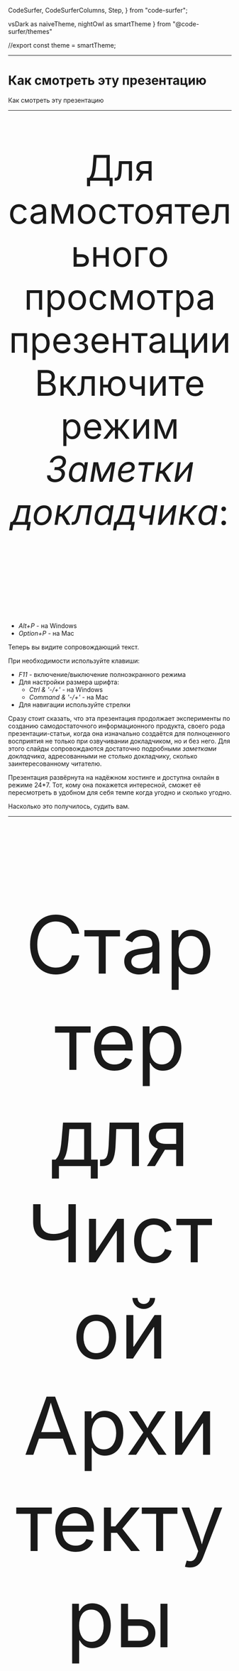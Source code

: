 
  CodeSurfer,
  CodeSurferColumns,
  Step,
} from "code-surfer";

  vsDark as naiveTheme,
  nightOwl as smartTheme
} from "@code-surfer/themes"


//export const theme = smartTheme;


 









<Head>
  <title>Стартер для Чистой Архитектуры</title>
</Head>

---

# Как смотреть эту презентацию

<Notes>

Как смотреть эту презентацию

</Notes>

---

<p style="font-size: 80px; text-align:center;">
Для самостоятельного просмотра презентации Включите режим <i>Заметки докладчика</i>:
</p>
<p style="font-size: 80px; padding-bottom:40px;">
    <ul>
        <li><i>Alt+P</i> - на Windows</li>
        <li><i>Option+P</i> - на Mac</li>
    </ul>
</p>

<Notes>

Теперь вы видите сопровождающий текст.

При необходимости используйте клавиши:
- *F11* - включение/выключение полноэкранного режима
- Для настройки размера шрифта:
  - *Ctrl & '-/+'* - на Windows
  - *Command & '-/+'* - на Mac
- Для навигации используйте стрелки

Сразу стоит сказать, что эта презентация продолжает эксперименты по созданию самодостаточного информационного продукта,
своего рода презентации-статьи, когда она изначально создаётся для полноценного восприятия не только при озвучивании
докладчиком, но и без него. Для этого слайды сопровождаются достаточно подробными *заметками докладчика*, адресованными
не столько докладчику, сколько заинтересованному читателю.

Презентация развёрнута на надёжном хостинге и доступна онлайн в режиме 24*7. Тот, кому она покажется интересной, сможет
её пересмотреть в удобном для себя темпе когда угодно и сколько угодно.

Насколько это получилось, судить вам.

</Notes>

---

<p style="font-size: 180px; text-align:center; padding-bottom:140px;">
Стартер для
<br/>
Чистой Архитектуры
</p>

<Notes>

Это первая из серии презентаций о стартере для клиентских приложений, разрабатываемых на принципах *Чистой Архитектуры*.

Предметная область и, соответственно, бизнес-логика стартера предельно минималистичны - это обычный счётчик с функциями
инкремента и сброса. Но при всей этой минималистичности стартер представлен fullstack-решением, в котором клиентская
часть взаимодействует с persistence-сервисом (назовём это так) по REST API и имеет несколько аспектов, требующих
отдельного рассмотрения.
 
В этой презентации главное внимание будет уделено *Правилу зависимостей* *Чистой Архитектуры*, о том, как это правило
может быть представлены в программном коде, в данном случае - на *TypeScript*. 

</Notes>

---

<p style="font-size: 100px; text-align:center; padding-bottom:80px;">
На кого рассчитана презентация ?
</p>

<Notes>

На кого рассчитана презентация, какова её целевая аудитория ?

От аудитории желательно присутствие хотя бы минимального предварительного понимания существа проблем, решаемых *Чистой
Архитектурой* и очень желательно знакомство с материалом, изложенным в презентации [*О Принципе Инверсии
Зависимостей*](https://csb-9kg5y-8d0n41fyp.now.sh).

Ну а для тех, кому эта тема совсем незнакома, сформулируем кратко, немного перефразировав Википедию:

*Использование принципов Чистой Архитектуры способствует созданию такой программной системы, которую будет легко
поддерживать и расширять в течение долгого времени.*

Притом, что пользовательский интерфейс стартера сделан на *React*, для восприятия этой презентации он не потребуется.   

</Notes>

---

# Mini FAQ

Сразу хочу предвосхитить тревожные ожидания и успокоить

## Ради чего всё ?

## Надолго ли это ?

## Производительность ?

Сравнивать эффективность *Чистой Архитектуры* и наколенной разработки всё равно что сравнивать скорость спринтера и
стайера, а точнее - велосипеда и поезда.

При старте с места велосипед, конечно, выиграет на 100 метрах, может и на 200, может и на 1000. А на 100 км ? На 1000
км ? На 10000 ?

*Чистая Архитектура* не является серебряной пулей, она вряд ли подойдёт любителям хакатонов и рыцарям наколенноого
кодинга.
Она для тех, кто играет в долгую.
А при игре в долгую всё становится на свои места. Чем больше функциональность разрастается и приобретает серьёзный
масштаб, тем больше *Чистая Архитектура* выигрывает не только в эффективности разработки, но также и в эффективности
времени выполнения программы, причём и по памяти, и по скорости. И особенно на фронтенде.

### Накладные расходы ?

## Frontend ?

---

<p style="font-size: 100px; text-align:center; padding-bottom:140px;">
Ключевые свойства стартера
</p>

<Notes>

Ключевые свойства стартера:

</Notes>

---

- *Чистая Архитектура*

<Notes>

*Чистая Архитектура* - главное, для чего создавался стартер.

Но из всего множества правил *Чистой Архитектуры* в этой презентации  Будет рассмотрено только *Правило Зависимостей*,
базирующееся на *Принципе Инверсии Зависимостей*, поэтому всё, что будет здесь сказано, в полной мере можно будет
отнести и к *Гексагональной Архитектуре*, и к *Луковой*.

В общих чертах стартер отражает актуальный взгляд автора (не исключено, что он может измениться) на то, каким должно
быть frontend-приложение, разрабатываемое на принципах *Чистой Архитектуры*.

</Notes>

---

- *Чистая Архитектура*
- *React*

<Notes>

В качестве UI-фреймворка используется *React*.

На это несколько причин, не самая последняя из которых - популярность фреймворка среди разработчиков.

</Notes>

---

- *Чистая Архитектура*
- *React*
- *TypeScript*

<Notes>

Стартер написан на *TypeScript*.

Выбор *TypeScript* также обусловлен его популярностью.

*TypeScript* уже давно имеет многочисленных сторонников среди frontend-разработчиков, а последнее время начинает
завоёвывать позиции уже и на backend.

</Notes>

---

- *Чистая Архитектура*
- *React*
- *TypeScript*
- *React Testing Library*

<Notes>

Для модульного тестирования в стартере используется библиотека [Кента Доддса](https://kentcdodds.com/) [*React Testing
Library*](https://testing-library.com/docs/react-testing-library/intro), которая за последнее время получила уже вполне
широкое признание.

</Notes>

---

- *Чистая Архитектура*
- *React*
- *TypeScript*
- *React Testing Library*
- *REST API*

<Notes>

Для хранения значения счётчика используется внешний сервис, взаимодействие с которым осуществляется по REST API.  

</Notes>

---

- *Чистая Архитектура*
  - <i style="color:#33FF33">Single Responsibility Principle (SRP)</i>
  - <i style="color:#33FF33">Open-Closed Principle (OCP)</i>
  - <i style="color:#FF0000">Liskov Substitution Principle (LSP)</i>
  - <i style="color:#33FF33">Interface Segregation Principle (ISP)</i>
  - <i style="color:#33FF33">Dependency Inversion Principle (DIP)</i>

<Notes>

Из принципов *Чистой Архитектуры*, а как известно, это принципы *SOLID*, в стартере представлены, все, кроме *Liskov
Substitution Principle*, для применения которого необходимо, как минимум, присутствие иерархии типов.
Но минималистичность предлагаемой предметной области в данном случае не позволяет это сделать.

Отдельным интересным вопросом является обоснование необходимости и достаточности принципов *SOLID*. Например, существуют
[небезосновательные мнения](https://accu.org/index.php/journals/1957), к которым склонен присоединиться и автор, что эти
принципы не лишены избыточности.

Какие-то из них, такие, как *SRP*, *DIP* и *LSP* - главные, первичные, в то время как остальные - производные, вторичные,
присутствие которых может быть оправдано понятным желанием получить красивую аббревиатуру.

Но здесь не об этом.  

</Notes>

---

# Словарь используемых терминов

<Notes>

Притом что и в этой презентации, и в коде самого стартера используются термины, вполне традиционные для *Чистой
Архитектуры*, эти термины будут непривычны для тех, кто только начинает знакомиться с этой областью, поэтому они
нуждаются в отдельных пояснениях.

Прекрасный разбор терминов и понятий *Чистой Архитектуры*, разрешающий ряд недоразумений, сделан в работе [*Заблуждения
Clean Architecture*](https://habr.com/ru/company/mobileup/blog/335382/).

Перед тем, как перейти к дальнейшему изложению, не погружаясь глубоко в детали и воспользовавшись результатами этой
работы, оставим здесь только то, что необходимо для дальнейшего изложения в виде краткого словаря используемых терминов,
каждый из которых будет снабжён соответствующими пояснениями.

</Notes>

---

- ***Domain***

<Notes>

*Domain* - Модель предметной области.

Является самой стабильной, сущностной составляющей любого программного продукта. 

В понятиях *Чистой Архитектуры* *Domain* означает то же самое, что *бизнес-логика*. Как правило, подразделяется на два
слоя: внутренний - *Entities* и внешний - *Use Cases*.

</Notes>

---

- *Domain*
  - ***Entities***
  - ***Use Cases***

<Notes>

- *Entities* - иногда понимаются буквально, как сущности некоторой предметной области, иногда, как слой *бизнес-логики*,
разделяемый несколькими программными продуктами: системами, приложениями, сервисами.
- *Use Cases* - логически замкнутые, **самодостаточные** сценарии использования функций (features) системы.
Иногда - в контексте *Чистой Архитектуры* -  совокупность *Use Cases* понимается как слой *бизнес-логики*, относящийся к
конкретному программному продукту - в противовес *Entities* - слою бизнес-логики, разделяемому множеством продуктов.

*Use Case* - одно из ключевых понятий архитектуры системы, в частности, с ним тесно связан *Принцип Единой
Ответственности* (*SRP*), который, в свою очередь, является одним из ключевых принципов *SOLID* и, соответственно,
*Чистой Архитектуры*.

</Notes>

---

- *Domain*
  - *Entities*
  - *Use Cases*
- ***Adapters***
  - ***Presenters***
  - ***Gateways***

<Notes>

- *Adapters* - в оригинальной диаграмме *Чистой Архитектуры* для адаптеров выделен отдельный слой под названием
*Interface Adapters*.

*Адаптер* - вспомогательный программный модуль, согласующий интерфейсы двух других модулей. В контексте
*Чистой Архитектуры* адаптеры обычно служат для согласования интерфейсов внутреннего и внешнего архитектурных слоёв.
Типовым случаем является согласование интерфейсов фреймворков и внешних сервисов с интерфейсами *бизнес-логики*.

В коде предлагаемого стартера используются *адаптеры* двух видов:  *презентеры*(*presenters*) и *шлюзы*(*gateways*).

- *Презентеры* - по сути являются адаптерами UI-фреймворков для модулей бизнес-логики.

- *Шлюзы* - адаптеры внешних сервисов, используемых бизнес-логикой.
В сегодняшних системах доступ к внешним сервисам чаще всего обеспечивается через REST API. Наиболее распространённым
видом таких сервисов является сервис доступа к базе данных. Иногда в таких случаях вместо *Gateway* используется термин
*Repository*.

</Notes>

---

- *Domain*
  - *Entities*
  - *Use Cases*
- *Adapters* 
  - *Presenters*
  - *Gateways*
- ***Infrastructure***
  - ***DB***
  - ***UI***

<Notes>

- *Infrastructure* - инфраструктура - всё то, что находится во внешнем слое - слое, который следует за *Interface
Adapters*.

Типичными представителями *Инфраструктуры* являются базы данных (*DB*) и пользовательские интерфейсы (*UI*) со своими
фреймворками.

</Notes>

---

<p style="font-size: 130px; text-align:center; padding-bottom:140px;">
Правило зависимостей
 </p>

<Notes>

Наверное, здесь стоит сделать небольшое отступление для того, чтобы кому-то напомнить, кому-то пояснить, в чём состоит
*Правило Зависимостей*, и для чего оно нужно.

</Notes>

---

<Image src={caLayersUsual} style={{ width: '102vw', height: '100vh'}}/>

<Notes>

В *Чистой Архитектуре* *Правило Зависимостей* занимает, пожалуй, центральное место.

Его суть очень проста, она состоит в следующем: более значимые свойства системы не должны зависеть от менее значимых.

Именно это правило в наибольшей степени придаёт системе живучесть и устойчивость к изменениям в долгосрочном периоде.

На диаграммах, *Правило* обычно изображается стрелками, показывающими направление зависимостей: от инфраструктуры - к
бизнес-логике, от периферии - к центру. 

...
</Notes>


---

<Image src={caLayersUsual} style={{ width: '102vw', height: '100vh'}}/>

<Notes>
...

При этом соотношения значимости свойств в каждой конкретной системе могут быть свои, и в первую очередь, разумеется, эти
соотношения должны отвечать задачам, которую эта система решает.

Правило зависимостей заставляет разработчика с самого начала думать о важных вещах: о том, где и как провести границу
между сущностями предметной области и сценариями бизнес-логики, между бизнес-логикой продукта и остальной так называемой
инфраструктурой, которая как раз и состоит из библиотек, фреймворков и баз данных.

</Notes>

---
# Наконец, переходим к стартеру

<Notes>

Дальнейшее изложение посвящено разбору стартера, а именно тому, как в нём обеспечивается соблюдение *Правила
Зависимостей*.

Начнём с UML-диаграмм.

Код тоже скоро будет, он становится всё ближе.

</Notes>

---

<Image src={packagesClient0} style={{ width: '102vw', height: '100vh'}}/>

<Notes>



Здесь изображена структура директорий клиентского приложения, вполне обычная при разработке на принципах *Чистой
Архитектуры*.

- domain
  - entities
  - usecases
- adapters
  - presenters
  - gateways
- infrastructure
  - ui

Директории верхнего уровня соответствуют одноимённым слоям, за исключением дополнительной директории *Domain*,
включающей директории-слои *Entities* и *Use Cases*.

Это всего лишь один из возможных вариантов организации структуры. При наличии понимания назначения каждой директории,
когда имена директорий понимаются недвусмысленно, их структуру можно строить по-разному.

</Notes>

---

<Image src={packagesClient1} style={{ width: '102vw', height: '100vh'}}/>

<Notes>
...

Например, можно сделать её плоской, упразднив корневые директории и разместив оставшиеся на одном уровне, как на этом
слайде.  

Другими словами, в данном случае до тех пор, пока структура не будет определяться какими-то привходящими требованиями,
например, при использовании кодогенератора, ориентированного на жёсткую структуру, приветствуется творческий подход.

</Notes>

---

<Image src={packagesClient} style={{ width: '102vw', height: '100vh'}}/>

<Notes>

Это клиентская часть приложения, обозначим её явно.

</Notes>

---

<Image src={packages} style={{ width: '102vw', height: '100vh'}}/>

<Notes>

Для полноты картины разместим на диаграмме и серверную часть, реализующую на REST API сервис хранения значения счётчика,
например, на случай перезагрузки клиентского приложения.

Отметим, что так же, как и *UI*, сервис, реализующий REST API, относится к инфраструктуре.

</Notes>

---

<Image src={packagesDependencies} style={{ width: '102vw', height: '100vh'}}/>

<Notes>

Обозначим design-time-зависимости в целом - на уровне слоёв и директорий.

Они соответствуют известному *Правилу Зависимостей* *Чистой Архитектуры*: design-time-зависимости направлены от
периферии (инфраструктуры) к центру.

</Notes>

---

<Image src={packagesDependenciesFlowControl} style={{ width: '102vw', height: '100vh'}}/>

<Notes>

И завершающим штрихом добавим линию потока управления (run-time-зависимостей) - от вершины и до дна стека - от действий
пользователя до реакции сервиса на серверной стороне, которую не будем здесь детализировать.

</Notes>

---

<Image src={layerModule} style={{ width: '102vw', height: '100vh'}}/>

<Notes>

В последующем изложении будут использоваться понятия *provided-* и *consumed-*интерфейсов.
*Provided-интерфейсы* - те, что реализуются - как-бы поставляются модулем, а *consumed* - те, что им используются,
как-бы потребляются. И, чтобы совсем запутать (на самом деле нет) аудиторию, дальше по тексту *provided*-интерфейсы
иногда будем называть *входными* поскольку через них в модуль входит поток управления, а *consumed* - *выходными*,
поскольку через них поток управления из модуля *выходит*.

На языке *UML* *Provided-* и *consumed-*интерфейсы обозначаются так называемой *socket-ball*-нотацией (иногда *ball* заменяют
на *lollipop* - леденец).

...
</Notes>

---

<Image src={layerModule1} style={{ width: '102vw', height: '100vh'}}/>

<Notes>

*Порты*, обозначаемые квадратами, размещаются на границах *модуля* и являются единственным средством взаимодействия
внутренней части модуля - его реализации - с внешним миром.

</Notes>

---
<Image src={layerModule2} style={{ width: '102vw', height: '100vh'}}/>

<Notes>

Рассмотрим простую, быть может, несколько идеализированную организацию модуля архитектурного слоя.

Такой модуль может находиться, например, в слое адаптеров, поскольку слой адаптеров точно имеет соседний внутренний слой -
*Use Cases* - и соседний внешний слой - *Infrastructure*. 

</Notes>

---

<Image src={caLayerModulesBase0} style={{ width: '102vw', height: '100vh'}}/>

<Notes>

С учётом вышесказанного ещё более упрощённая диаграмма слоёв-модулей может выглядеть, как на этом слайде.

</Notes>


---

<Image src={caLayerModulesBase} style={{ width: '102vw', height: '100vh'}}/>

<Notes>

На этом слайде видно, что на первой половине стека - от *UI* до *Domain* design-time-зависимости направлены от
*выходных* интерфейсов к *входным*, а на второй половине наоборот: от *входных* - к *выходным* - именно так в данном
случае проявляет себя *Принцип Инверсии Зависимостей*.  
 
</Notes>

---

<Image src={caLayerModulesBase1} style={{ width: '102vw', height: '100vh'}}/>

<Notes>

Этот слайд показывает детализацию доменного слоя. 

</Notes>

---

<Image src={caLayerModulesBase2} style={{ width: '102vw', height: '100vh'}}/>

<Notes>

На слайде показана ещё большая детализация - с прорисовкой содержимого слоёв *usecases* и *entities*.

Таким же образом может быть детализирован каждый архитектурный слой, но это не входит в задачи данной презентации.

</Notes>

---

# Как это выглядит в коде ?

---

<CodeSurferColumns themes={[myTheme, myTheme, myTheme]}>

<Step>

```ts 1,9:10,11:12,13[1] file=../../src/adapters/presenters/useIncrementPresenter.ts title="useIncrementPresenter"
```

```ts 1:11,13:14 file=../../src/domain/usecases/CounterIncrement.ts title="CounterIncrement"
```

```ts 1:2,5 file=../../src/adapters/gateways/CounterIncrementRestGateway.ts title="CounterIncrementRestGateway"
```

</Step>

</CodeSurferColumns>


<Notes>

На слайде без изъятий представлены исходники трёх модулей стартера - представителей двух соседних архитектурных слоёв.
Эти модули показаны вместе, чтобы легче было увидеть их взаимосвязь по зависимостям.

В центральном столбце размещён *CounterIncrement* - модуль бизнес-логики из слоя *Use Cases*.

По краям - модули из одного и того же слоя - слоя адаптеров: слева - *useIncrementPresenter* - презентер для *React*,
реализованный как *custom hook*. Справа - *CounterIncrementRestGateway* - шлюз доступа к внешнему сервису, сохраняющему
и возвращающему текущее состояние счётчика.

В начале каждого модуля находится самое главное: импорт, экспорт, интерфейсы и конструктор.

У модулей выделены только строки, имеющие отношение к соблюдению *Правила Зависимостей*, которое, в свою очередь,
обеспечивается правильной расстановкой операторов *export* и *import*.

</Notes>

---

<p style="font-size: 70px; text-align:left; padding:100px;">
    Модуль архитектурного слоя не должен ничего импортировать из модулей внешних по отношению к нему слоёв.
    <br/>
    При этом он импортирует из модулей внутренних слоёв и может импортировать из модулей своего слоя.
    <p style="font-size: 50px; text-align:right; color:#addb67;"><i>Чистая Архитектура - Правило Зависимостей</i></p>
</p>


<Notes>

*Правило Зависимостей*, переведённое на язык, поддерживающий модульность, каким, конечно, является и *TypeScript*,
звучит следующим образом:

*Модуль архитектурного слоя не должен ничего импортировать из модулей внешних по отношению к нему слоёв. При этом он
импортирует из модулей внутренних слоёв и может импортировать из модулей своего слоя.*

Рассмотрим вышеупомянутые модули с этой точки зрения.

</Notes>

---

<CodeSurferColumns themes={[myTheme, myTheme]}>

<Step>

<Image src={counterIncrementModuleImplementation} style={{ width: '100vw', height: '100vh'}}/>

```ts 1 file=../../src/domain/usecases/CounterIncrement.ts title="CounterIncrement"
```

</Step>

<Step>

<Image src={counterIncrementModuleImplementation} style={{ width: '100vw', height: '100vh'}}/>

```ts 2:11 file=../../src/domain/usecases/CounterIncrement.ts title="CounterIncrement"
```

</Step>

</CodeSurferColumns>

<Notes>

Рассмотрим модуль *CounterIncrement*, находящийся в директории-слое *usecases*.

Обратите внимание на первую строку - она содержит импорт класса *Counter* из слоя *entities*.
С точки зрения *Правила Зависимостей* всё правильно: внешний слой *usecases* импортирует из внутреннего - *entities*. 

->

В начале модуля размещены определения его *входного* и *выходного* интерфейсов, названных, соответственно,
*CounterIncrementIn* и *CounterIncrementOut*.

Оба этих интерфейса экспортируются, чтобы быть импортированы из слоя адаптеров - *adapters*.

Стоит отметить, что интерфейс *CounterIncrementOut* является *требуемым* (*required*) интерфейсом для адаптера-шлюза
доступа к внешнему сервису, к рассмотрению которого мы немедленно переходим

...
</Notes>

---

<CodeSurferColumns themes={[myTheme, myTheme]}>

<Step>

<Image src={counterIncrementRestGateway} style={{ width: '100vw', height: '100vh'}}/>

```ts 1 file=../../src/adapters/gateways/counterIncrementRestGateway.ts title="CounterIncrementRestGateway"
```

</Step>


<Step>

<Image src={counterIncrementRestGateway} style={{ width: '100vw', height: '100vh'}}/>

```ts 2,5 file=../../src/adapters/gateways/counterIncrementRestGateway.ts title="CounterIncrementRestGateway"
```

</Step>

</CodeSurferColumns>

<Notes>
...

Модуль шлюза *CounterIncrementRestGateway* находится в слое *adapters*.

В его первой строке, как и в только что рассмотренном *CounterIncrement* импортируется класс *Counter* из слоя сущностей.
В данном случае это пример, когда импорт выполняется хоть из внутреннего, но не из соседнего слоя, то есть импорт
перескакивает через слой. Оставим это здесь без комментариев.

->

Во второй строке импортируется *выходной* и вдобавок *требуемый* интерфейс модуля с предыдущего слайда -
*CounterIncrement*, являющегося *входным* для шлюза *CounterIncrementRestGateway*, который его благополучно реализует.

С точки зрения *Правила Зависимостей* всё правильно: внешний слой *usecases* импортирует из внутреннего - *entities*. 

->

В начале модуля размещены определения его *входного* и *выходного* интерфейсов, названных, соответственно,
*CounterIncrementIn* и *CounterIncrementOut*.

Оба этих интерфейса экспортируются, чтобы быть импортированы из слоя адаптеров - *adapters*.

Стоит отметить, что интерфейс *CounterIncrementOut* является *требуемым* (*required*) интерфейсом для адаптера-шлюза
доступа к внешнему сервису.

->

Далее размещается реализация входного интерфейса, по сути - реализация модуля.

Но для *Правила Зависимостей* реализации не имеют значения, поэтому здесь их не рассматриваем.

</Notes>

---

<CodeSurferColumns themes={[myTheme]}>

<Step>

```ts file=../../src/index.tsx title="index.tsx"
```

</Step>

<Step>

```ts file=../../src/infrastructure/ui/App.tsx title="App.tsx"
```

</Step>

<Step>

```ts file=../../src/infrastructure/ui/Counter.tsx title="Counter.tsx"
```

</Step>

</CodeSurferColumns>

---

# Пожелания

### Давайте вместе работать над нашими стартерами - эталонными приложениями для того, чтобы делать код всё более совершенным

---

# СПАСИБО ЗА ВНИМАНИЕ!

---

[Alexander Lapygin](https://github.com/AlexanderLapygin)

---

# Исходники этой презентации

[https://github.com/softspiders/ca-react-rest-api-starter](https://github.com/softspiders/ca-react-rest-api-starter)

---

# Полезные материалы

- [Презентация *О Принципе Инверсии Зависимостей*](https://csb-9kg5y-8d0n41fyp.now.sh)
- [*Заблуждения Clean Architecture*](https://habr.com/ru/company/mobileup/blog/335382/)

---

# Вспомогательные материалы

---

<Image src={template} style={{ width: '102vw', height: '100vh'}}/>

<Notes>
Это шаблон слайда с заголовком и подписью
</Notes>

---

<Image src={beach} style={{ width: '30vw', height: '80vh'}}/>

---

<Image src={konyuhov1} style={{ width: '30vw', height: '80vh'}}/>

---

<Image src={konyuhov2} style={{ width: '70vw', height: '70vh'}}/>

---

<Image src={konyuhov3} style={{ width: '55vw', height: '80vh'}}/>

---

<Image src={konyuhov4} style={{ width: '60vw', height: '80vh'}}/>

---

<Image src={konyuhov5} style={{ width: '70vw', height: '80vh'}}/>

---

<Image src={konyuhov61} style={{ width: '30vw', height: '80vh'}}/>

---

<Image src={konyuhov7} style={{ width: '30vw', height: '80vh'}}/>

---

<CodeSurferColumns themes={[naiveTheme, naiveTheme]}>

<Step>

<Image src={konyuhov1} style={{ width: '30vw', height: '80vh'}}/>

<Image src={konyuhov61} style={{ width: '30vw', height: '80vh'}}/>

</Step>

</CodeSurferColumns>

---

<Image src={nakedInMountains} style={{ width: '60vw', height: '80vh'}}/>

---

<Image src={climbersBunch2} style={{ width: '60vw', height: '80vh'}}/>

<Notes>

"Но мы выбираем трудный путь..."

На самом деле он оптимальный.

Что мы оптимизируем ?

Масштабирование во времени - устойчивость развития.

</Notes>

---

<p style="font-size: 130px; text-align:center; padding-bottom:140px;">
<i>Правило Зависимостей</i>
<br/>
и модули
</p>

<Notes>
...

 *Правило Зависимостей*

...
</Notes>

---

<CodeSurferColumns themes={[naiveTheme, naiveTheme]}>

<Step>

<Image src={modulesCosmicStation} style={{ width: '100vw', height: '70vh'}}/>

<Image src={legoModules} style={{ width: '50vw', height: '70vh'}}/>

</Step>

</CodeSurferColumns>

<Notes>

Что общего в этих изображениях ?

</Notes>

---

<CodeSurferColumns themes={[naiveTheme, myTheme]}>

<Step>

<Image src={counterResetModule} style={{ width: '100vw', height: '100vh'}}/>

```ts 1:3,5:10 file=../../src/domain/usecases/CounterReset.ts title="CounterReset"
```

</Step>

</CodeSurferColumns>


<Notes>
...

То же самое - для модуля *CounterReset*

</Notes>

---

<CodeSurferColumns themes={[myTheme, myTheme, myTheme]}>

<Step>

```ts 1,3:6 file=../../src/adapters/presenters/useResetPresenter.ts title="useResetPresenter"
```

```ts 1:3,5:10 file=../../src/domain/usecases/CounterReset.ts title="CounterReset"
```

```ts 1,4 file=../../src/adapters/gateways/CounterResetRestGateway.ts title="CounterResetRestGateway"
```

</Step>

</CodeSurferColumns>


<Notes>

В качестве примера приведём код *CounterReset* - модуля бизнес-логики - из слоя *usecases*.

В начале модуля размещены определения *входного* и *выходного* интерфейсов модуля, названных, соответственно,
*CounterResetIn* и *CounterResetOut*.

Стоит отметить, что интерфейс *CounterResetOut* является *требуемым* (*required*) интерфейсом для адаптера из соседнего
внешнего слоя.

...

Далее - за объявлением интерфейсов размещается реализация входного интерфейса, по сути - реализация модуля.

</Notes>
